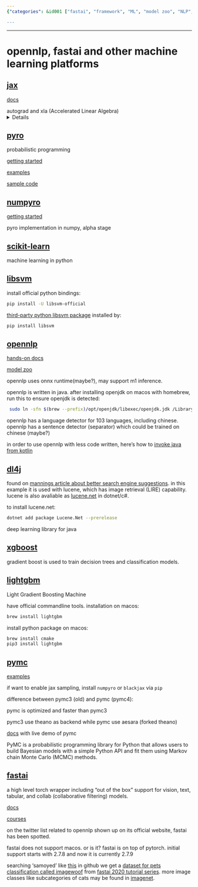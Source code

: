 ```yaml
---
{"categories": &id001 ["fastai", "framework", "ML", "model zoo", "NLP", "platform", "probabilistic", "pyjom"], "category": "Machine Learning", "date": "2023-12-22 23:52:59", "description": "This article provides a comprehensive guide to installing and using various machine learning libraries such as OpenNLP, DL4J, XGBoost, LightGBM, and tools like PyMC, Fast.ai, CMake on macOS. It includes examples, documentation, and course links for easy implementation. Additionally, the article discusses the compatibility of fastai with macOS and its support for 'samoyed' dataset in GitHub. It also introduces the pet classification dataset imagewoof from the fastai 2020 tutorial series and explores additional image classes found in Imagenet.", "tags": *id001, "title": "opennlp, fastai and other machine learning platforms"}

---
```


------

# opennlp, fastai and other machine learning platforms

## [jax](https://github.com/google/jax)

[docs](https://jax.readthedocs.io/en/latest/)

autograd and xla (Accelerated Linear Algebra)
<details>
With its updated version of Autograd, JAX can automatically differentiate native Python and NumPy functions. It can differentiate through loops, branches, recursion, and closures, and it can take derivatives of derivatives of derivatives. It supports reverse-mode differentiation (a.k.a. backpropagation) via grad as well as forward-mode differentiation, and the two can be composed arbitrarily to any order.

XLA (Accelerated Linear Algebra) is a domain-specific compiler for linear algebra that can accelerate TensorFlow models with potentially no source code changes.
</details>

## [pyro](http://pyro.ai/#install)

probabilistic programming

[getting started](https://docs.pyro.ai/en/stable/getting_started.html)

[examples](http://pyro.ai/examples/)

[sample code](https://github.com/pyro-ppl/pyro/tree/dev/examples)

## [numpyro](https://num.pyro.ai/)

[getting started](https://num.pyro.ai/en/stable/getting_started.html)

pyro implementation in numpy, alpha stage

## [scikit-learn](https://scikit-learn.org/stable/index.html)

machine learning in python

## [libsvm](https://github.com/cjlin1/libsvm)

install official python bindings:
```bash
pip install -U libsvm-official
```

[third-party python libsvm package](https://github.com/ocampor/libsvm) installed by:
```bash
pip install libsvm
```

## [opennlp](https://opennlp.apache.org/)

[hands-on docs](https://opennlp.apache.org/docs/2.0.0/manual/opennlp.html)

[model zoo](https://opennlp.apache.org/models.html)

opennlp uses onnx runtime(maybe?), may support m1 inference.

opennlp is written in java. after installing openjdk on macos with homebrew, run this to ensure openjdk is detected:

```bash
 sudo ln -sfn $(brew --prefix)/opt/openjdk/libexec/openjdk.jdk /Library/Java/JavaVirtualMachines/openjdk.jdk
```

opennlp has a language detector for 103 languages, including chinese. opennlp has a sentence detector (separator) which could be trained on chinese (maybe?)

in order to use opennlp with less code written, here's how to [invoke java from kotlin](https://kotlinlang.org/docs/java-interop.html)

## [dl4j](https://deeplearning4j.konduit.ai/)

found on [mannings article about better search engine suggestions](https://manningbooks.medium.com/more-sensitive-suggestions-1c1c39cbdc12). in this example it is used with lucene, which has image retrieval (LIRE) capability. lucene is also avaliable as [lucene.net](https://lucenenet.apache.org/) in dotnet/c#.

to install lucene.net:

```bash
dotnet add package Lucene.Net --prerelease
```

deep learning library for java

## [xgboost](https://xgboost.readthedocs.io/en/stable/)

gradient boost is used to train decision trees and classification models.

## [lightgbm](https://lightgbm.readthedocs.io/en/v3.3.2/)

Light Gradient Boosting Machine

have official commandline tools. installation on macos:

```bash
brew install lightgbm
```

install python package on macos:

```bash
brew install cmake
pip3 install lightgbm
```

## [pymc](https://www.pymc.io/welcome.html)

[examples](https://www.pymc.io/projects/examples/en/latest/gallery.html)

if want to enable jax sampling, install  `numpyro` or `blackjax` via `pip`

difference between pymc3 (old) and pymc (pymc4):

pymc is optimized and faster than pymc3

pymc3 use theano as backend while pymc use aesara (forked theano)

[docs](https://www.pymc.io/projects/docs/en/stable/learn.html) with live demo of pymc

PyMC is a probabilistic programming library for Python that allows users to build Bayesian models with a simple Python API and fit them using Markov chain Monte Carlo (MCMC) methods.

## [fastai](https://github.com/fastai/fastai)

a high level torch wrapper including “out of the box” support for vision, text, tabular, and collab (collaborative filtering) models.

[docs](https://docs.fast.ai/)

[courses](https://course.fast.ai/)

on the twitter list related to opennlp shown up on its official website, fastai has been spotted.

fastai does not support macos. or is it? fastai is on top of pytorch. initial support starts with 2.7.8 and now it is currently 2.7.9

searching 'samoyed' like [this](https://github.com/search?q=org%3Afastai+samoyed&type=code) in github we get a [dataset for pets classification called imagewoof](https://s3.amazonaws.com/fast-ai-imageclas/imagewoof.tgz) from [fastai 2020 tutorial series](https://github.com/fastai/course20/blob/master/index.ipynb). more image classes like subcategories of cats may be found in [imagenet](https://image-net.org/index).


